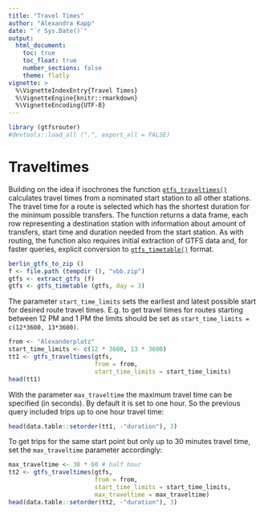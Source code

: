 ```yaml
---
title: "Travel Times"
author: "Alexandra Kapp"
date: "`r Sys.Date()`"
output: 
  html_document:
    toc: true
    toc_float: true
    number_sections: false
    theme: flatly
vignette: >
  %\VignetteIndexEntry{Travel Times}
  %\VignetteEngine{knitr::rmarkdown}
  %\VignetteEncoding{UTF-8}
---
```

  
  
```r
library (gtfsrouter)
#devtools::load_all (".", export_all = FALSE)
```

# Traveltimes

Building on the idea if isochrones the function
[`gtfs_traveltimes()`](https://atfutures.github.io/gtfs-router/reference/gtfs_isochrone.html)
calculates travel times from a nominated start station to all other stations.
The travel time for a route is selected which has the shortest duration for the
minimum possible transfers. The function returns a data frame, each row
representing a destination station with information about amount of transfers,
start time and duration needed from the start station. As with routing, the
function also requires initial extraction of GTFS data and, for faster queries,
explicit conversion to
[`gtfs_timetable()`](https://atfutures.github.io/gtfs-router/reference/gtfs_timetable.html)
format.

```r
berlin_gtfs_to_zip ()
f <- file.path (tempdir (), "vbb.zip")
gtfs <- extract_gtfs (f)
gtfs <- gtfs_timetable (gtfs, day = 3)
```
The parameter `start_time_limits` sets the earliest and latest possible start
for desired route travel times. E.g. to get travel times for routes starting
between 12 PM and 1 PM the limits should be set as `start_time_limits =
c(12*3600, 13*3600)`.

```r
from <- "Alexanderplatz"
start_time_limits <- c(12 * 3600, 13 * 3600)
tt1 <- gtfs_traveltimes(gtfs,
                        from = from,
                        start_time_limits = start_time_limits)
head(tt1)
```

With the parameter `max_traveltime` the maximum travel time can be specified
(in seconds). By default it is set to one hour. So the previous query included
trips up to one hour travel time:

```r
head(data.table::setorder(tt1, -"duration"), 3)
```

To get trips for the same start point but only up to 30 minutes travel time,
set the `max_traveltime` parameter accordingly:

```r
max_traveltime <- 30 * 60 # half hour
tt2 <- gtfs_traveltimes(gtfs,
                        from = from,
                        start_time_limits = start_time_limits,
                        max_traveltime = max_traveltime)
head(data.table::setorder(tt2, -"duration"), 3)
```
